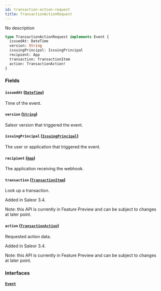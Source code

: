 ```yaml
---
id: transaction-action-request
title: TransactionActionRequest
---
```


No description

```graphql
type TransactionActionRequest implements Event {
  issuedAt: DateTime
  version: String
  issuingPrincipal: IssuingPrincipal
  recipient: App
  transaction: TransactionItem
  action: TransactionAction!
}
```

### Fields

#### `issuedAt` ([`DateTime`](../../../developer/api-reference/scalars/date-time))

Time of the event.

#### `version` ([`String`](../../../developer/api-reference/scalars/string))

Saleor version that triggered the event.

#### `issuingPrincipal` ([`IssuingPrincipal`](../../../developer/api-reference/unions/issuing-principal))

The user or application that triggered the event.

#### `recipient` ([`App`](../../../developer/api-reference/objects/app))

The application receiving the webhook.

#### `transaction` ([`TransactionItem`](../../../developer/api-reference/objects/transaction-item))

Look up a transaction.

Added in Saleor 3.4.

Note: this API is currently in Feature Preview and can be subject to changes at later point.

#### `action` ([`TransactionAction`](../../../developer/api-reference/objects/transaction-action))

Requested action data.

Added in Saleor 3.4.

Note: this API is currently in Feature Preview and can be subject to changes at later point.

### Interfaces

#### [`Event`](../../../developer/api-reference/interfaces/event)
